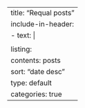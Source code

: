 ---
title: "Requal posts"
include-in-header:
      - text: |
          <style>h1 {display: none}</style>
listing:
  contents: posts
  sort: "date desc"
  type: default
  categories: true
---